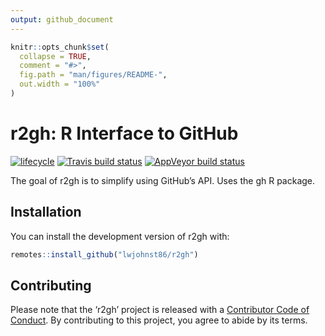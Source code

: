 ```yaml
---
output: github_document
---
```


<!-- README.md is generated from README.Rmd. Please edit that file -->

```r
knitr::opts_chunk$set(
  collapse = TRUE,
  comment = "#>",
  fig.path = "man/figures/README-",
  out.width = "100%"
)
```

# r2gh: R Interface to GitHub

[![lifecycle](https://img.shields.io/badge/lifecycle-experimental-orange.svg)](https://www.tidyverse.org/lifecycle/#experimental)
[![Travis build status](https://travis-ci.org/lwjohnst86/r2gh.svg?branch=master)](https://travis-ci.org/lwjohnst86/r2gh)
[![AppVeyor build status](https://ci.appveyor.com/api/projects/status/github/lwjohnst86/r2gh?branch=master&svg=true)](https://ci.appveyor.com/project/lwjohnst86/r2gh)


The goal of r2gh is to simplify using GitHub's API. Uses the gh R package.

## Installation

You can install the development version of r2gh with:

``` r
remotes::install_github("lwjohnst86/r2gh")
```

## Contributing

Please note that the 'r2gh' project is released with a [Contributor Code of
Conduct](CODE_OF_CONDUCT.md). By contributing to this project, you agree to
abide by its terms.
